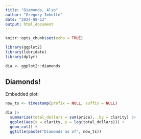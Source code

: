 ```yaml
---
title: "Diamonds, Also"
author: "Gregory Imholte"
date: "2024-08-12"
output: html_document
---
```


```r
knitr::opts_chunk$set(echo = TRUE)
```


```r
library(ggplot2)
library(lubridate)
library(dplyr)

dia <- ggplot2::diamonds
```

## Diamonds!

Embedded plot:

```r
now_ts <- timestamp(prefix = NULL, suffix = NULL)

dia |> 
  summarize(total_dollars = sum(price), .by = clarity) |>
  ggplot(aes(x = clarity, y = log(total_dollars))) +
  geom_col() +
  ggtitle(paste("Diamonds as of", now_ts))
```

